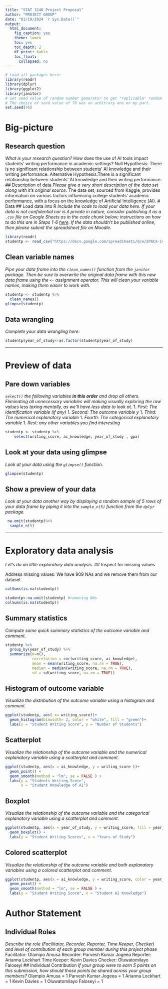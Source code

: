 ```yaml
---
title: "STAT 3240 Project Proposal"
author: "PROJECT GROUP"
date: "01/10/2024 `r Sys.Date()`"
output:
  html_document:
    fig_caption: yes
    theme: lumen
    toc: yes
    toc_depth: 2
    df_print: kable
    toc_float:
      collapsed: no
---
```

```r
# Load all packages here:
library(readr)
library(dplyr)
library(ggplot2)
library(janitor)
# Set seed value of random number generator to get "replicable" random numbers.
# The choice of seed value of 76 was an arbitrary one on my part.
set.seed(76)
```
# Big-picture
## Research question
_What is your research question?_
How does the use of AI tools impact students' writing performance in academic settings?
Null Hypothesis: There is no significant relationship between students' AI knowledge and their writing performance.
Alternative Hypothesis:There is a significant relationship between students' AI knowledge and their writing performance.
## Description of data
_Please give a very short description of the data set along with it's original source._
The data set, sourced from Kaggle, provides information on various factors influencing college students' academic performance, with a focus on the knowledge of Artificial Intelligence (AI). 
# Data
## Load data into R
_Include the code to load your data here. If your data is not confidential nor is it private in nature, consider publishing it as a `.csv` file on Google Sheets as in the code chunk below; instructions on how to do this are in Steps 1-6 [here](https://twitter.com/rudeboybert/status/1055821846539591680). If the data shouldn't be published online, then please submit the spreadsheet file on Moodle._
```r
library(readr)
studentp <- read_csv("https://docs.google.com/spreadsheets/d/e/2PACX-1vRhKd_zI7lzSzqg6sG4aSes4GqGNKJr672S_MjGDuaQdXVXTl5GIQ6B-uSg9i_sD1vnzsuottRg0iy9/pub?gid=763522175&single=true&output=csv")
```
## Clean variable names
_Pipe your data frame into the `clean_names()` function from the `janitor` package. Then be sure to overwrite the original data frame with this new data frame using the `<-` assignment operator. This will clean your variable names, making them easier to work with._
```r
studentp <- studentp %>%
  clean_names()
glimpse(studentp)
```
## Data wrangling
_Complete your data wrangling here_:    
```r
studentp$year_of_study<-as.factor(studentp$year_of_study)
```
***
# Preview of data
## Pare down variables
_`select()` the following variables **in this order** and drop all others. Eliminating all unnecessary variables will making visually exploring the raw values less taxing mentally, as we'll have less data to look at._
1. _First: The identification variable (if any)_
1. _Second: The outcome variable $y$_
1. _Third: The numerical explanatory variable_
1. _Fourth: The categorical explanatory variable_
1. _Rest: any other variables you find interesting_
```r
studentp <- studentp %>%
    select(writing_score, ai_knowledge, year_of_study , gpa)
```
## Look at your data using glimpse
_Look at your data using the `glimpse()` function._
```r
glimpse(studentp)
```
## Show a preview of your data
_Look at your data another way by displaying a random sample of 5 rows of your data frame by piping it into the `sample_n(5)` function from the `dplyr` package._
```r
 na.omit(studentp)%>%
  sample_n(5)
```
***
# Exploratory data analysis
_Let's do an little exploratory data analysis._
## Inspect for missing values
  
Address missing values: We have 909 NAs and we remove them from our dataset
```r
colSums(is.na(studentp))

studentp<-na.omit(studentp) #removing NAs
colSums(is.na(studentp))

```
## Summary statistics
_Compute some quick summary statistics of the outcome variable and comment._
```r
studentp %>%
  group_by(year_of_study) %>%
  summarize(n=n(),
            correlation = cor(writing_score, ai_knowledge),
            mean = mean(writing_score, na.rm = TRUE),
            median = median(writing_score, na.rm = TRUE),
            sd = sd(writing_score, na.rm = TRUE))
```
## Histogram of outcome variable 
_Visualize the distribution of the outcome variable using a histogram and comment._
```r
ggplot(studentp, aes( x= writing_score))+
  geom_histogram(binwidth= 2, color = "white", fill = "green")+
  labs(x = "Student Writing Score", y = "Number of Students")
```
## Scatterplot 
_Visualize the relationship of the outcome variable and the numerical explanatory variable using a scatterplot and comment._
```r
ggplot(studentp, aes(x = ai_knowledge, y = writing_score ))+
  geom_point() +
  geom_smooth(method = "lm", se = FALSE ) +
  labs(y = "Students Writing Score", 
       x = "Student Knowledge of AI")
```
## Boxplot
_Visualize the relationship of the outcome variable and the categorical explanatory variable using a scatterplot and comment._
```r
ggplot(studentp, aes(x = year_of_study, y = writing_score, fill = year_of_study)) +
  geom_boxplot() +
  labs(y = "Student Writing Scores", x = "Years of Study")
```
## Colored scatterplot
_Visualize the relationship of the outcome variable and both explanatory variables using a colored scatterplot and comment._
```r
ggplot(studentp, aes(x = ai_knowledge, y = writing_score, color = year_of_study))+
  geom_point() +
  geom_smooth(method = "lm", se = FALSE ) +
  labs(y = "Student Writing Score", x = "Student AI Knowledge")
```
# Author Statement
## Individual Roles
_Describe the role (Facilitator, Recorder, Reporter, Time Keeper, Checker) and level of contribution of each group member during this project phase_ 
Facilitator: Olamipo Amusa
Recorder: Parvesh Kumar Jogeea
Reporter: Arianna Lockhart
Time Keeper: Kevin Davies
Checker: Oluwatomilayo Faloseyi
## Individual Contribution
_If your group were to earn 5 points on this submission, how should those points be shared across your group members?_
Olampio Amusa = 1
Parvesh Kumar Jogeea = 1
Arianna Lockhart = 1
Kevin Davies = 1
Oluwatomilayo Faloseyi = 1
